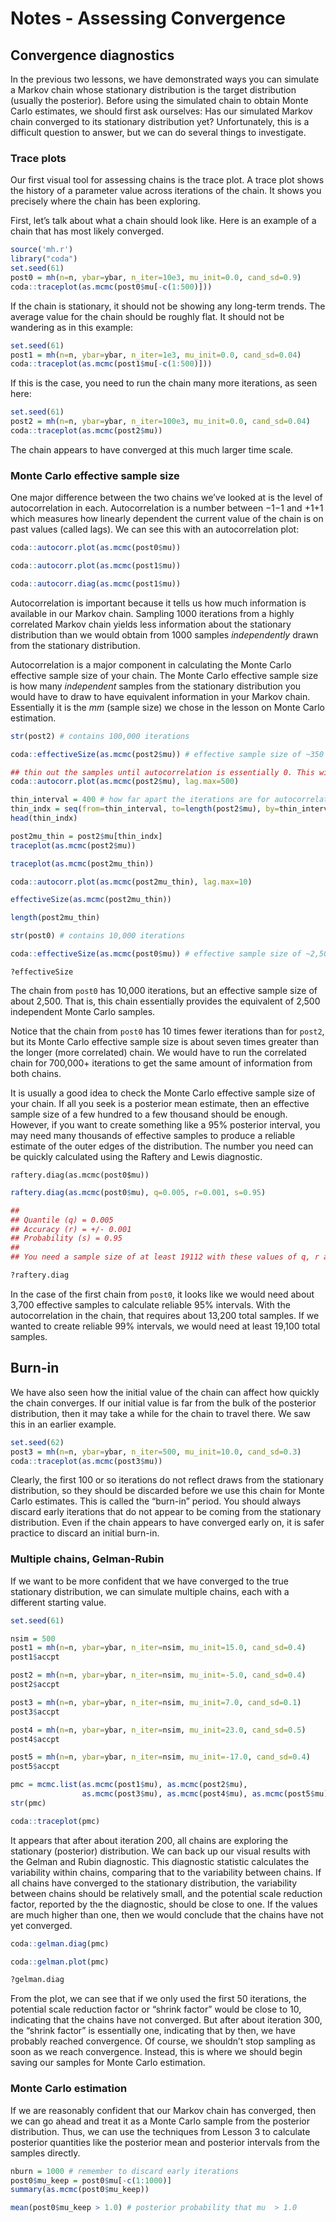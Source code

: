 # Notes - Assessing Convergence

## Convergence diagnostics

In the previous two lessons, we have demonstrated ways you can simulate a Markov chain whose stationary distribution is the target distribution (usually the posterior). Before using the simulated chain to obtain Monte Carlo estimates, we should first ask ourselves: Has our simulated Markov chain converged to its stationary distribution yet? Unfortunately, this is a difficult question to answer, but we can do several things to investigate.

### Trace plots

Our first visual tool for assessing chains is the trace plot. A trace plot shows the history of a parameter value across iterations of the chain. It shows you precisely where the chain has been exploring.

First, let's talk about what a chain should look like. Here is an example of a chain that has most likely converged.

```r
source('mh.r')
library("coda")
set.seed(61)
post0 = mh(n=n, ybar=ybar, n_iter=10e3, mu_init=0.0, cand_sd=0.9)
coda::traceplot(as.mcmc(post0$mu[-c(1:500)]))
```

If the chain is stationary, it should not be showing any long-term trends. The average value for the chain should be roughly flat. It should not be wandering as in this example:

```r
set.seed(61)
post1 = mh(n=n, ybar=ybar, n_iter=1e3, mu_init=0.0, cand_sd=0.04)
coda::traceplot(as.mcmc(post1$mu[-c(1:500)]))
```

If this is the case, you need to run the chain many more iterations, as seen here:

```r
set.seed(61)
post2 = mh(n=n, ybar=ybar, n_iter=100e3, mu_init=0.0, cand_sd=0.04)
coda::traceplot(as.mcmc(post2$mu))
```

The chain appears to have converged at this much larger time scale.

### Monte Carlo effective sample size

One major difference between the two chains we've looked at is the level of autocorrelation in each. Autocorrelation is a number between $-1$$-1$ and $+1$$+1$ which measures how linearly dependent the current value of the chain is on past values (called lags). We can see this with an autocorrelation plot:

```r
coda::autocorr.plot(as.mcmc(post0$mu))
```

```r
coda::autocorr.plot(as.mcmc(post1$mu))
```

```r
coda::autocorr.diag(as.mcmc(post1$mu))
```

Autocorrelation is important because it tells us how much information is available in our Markov chain. Sampling 1000 iterations from a highly correlated Markov chain yields less information about the stationary distribution than we would obtain from 1000 samples *independently* drawn from the stationary distribution.

Autocorrelation is a major component in calculating the Monte Carlo effective sample size of your chain. The Monte Carlo effective sample size is how many *independent* samples from the stationary distribution you would have to draw to have equivalent information in your Markov chain. Essentially it is the $m$$m$ (sample size) we chose in the lesson on Monte Carlo estimation.

```r
str(post2) # contains 100,000 iterations
```

```r
coda::effectiveSize(as.mcmc(post2$mu)) # effective sample size of ~350
```

```r
## thin out the samples until autocorrelation is essentially 0. This will leave you with approximately independent samples. The number of samples remaining is similar to the effective sample size.
coda::autocorr.plot(as.mcmc(post2$mu), lag.max=500)
```

```r
thin_interval = 400 # how far apart the iterations are for autocorrelation to be essentially 0.
thin_indx = seq(from=thin_interval, to=length(post2$mu), by=thin_interval)
head(thin_indx)
```

```r
post2mu_thin = post2$mu[thin_indx]
traceplot(as.mcmc(post2$mu))
```

```r
traceplot(as.mcmc(post2mu_thin))
```

```r
coda::autocorr.plot(as.mcmc(post2mu_thin), lag.max=10)
```

```r
effectiveSize(as.mcmc(post2mu_thin))
```

```r
length(post2mu_thin)
```

```r
str(post0) # contains 10,000 iterations
```

```r
coda::effectiveSize(as.mcmc(post0$mu)) # effective sample size of ~2,500
```

```         
?effectiveSize
```

The chain from `post0` has 10,000 iterations, but an effective sample size of about 2,500. That is, this chain essentially provides the equivalent of 2,500 independent Monte Carlo samples.

Notice that the chain from `post0` has 10 times fewer iterations than for `post2`, but its Monte Carlo effective sample size is about seven times greater than the longer (more correlated) chain. We would have to run the correlated chain for 700,000+ iterations to get the same amount of information from both chains.

It is usually a good idea to check the Monte Carlo effective sample size of your chain. If all you seek is a posterior mean estimate, then an effective sample size of a few hundred to a few thousand should be enough. However, if you want to create something like a 95% posterior interval, you may need many thousands of effective samples to produce a reliable estimate of the outer edges of the distribution. The number you need can be quickly calculated using the Raftery and Lewis diagnostic.

```         
raftery.diag(as.mcmc(post0$mu))
```

```r
raftery.diag(as.mcmc(post0$mu), q=0.005, r=0.001, s=0.95)
```

```r
## 
## Quantile (q) = 0.005
## Accuracy (r) = +/- 0.001
## Probability (s) = 0.95 
## 
## You need a sample size of at least 19112 with these values of q, r and s
```

```r
?raftery.diag
```

In the case of the first chain from `post0`, it looks like we would need about 3,700 effective samples to calculate reliable 95% intervals. With the autocorrelation in the chain, that requires about 13,200 total samples. If we wanted to create reliable 99% intervals, we would need at least 19,100 total samples.

## Burn-in

We have also seen how the initial value of the chain can affect how quickly the chain converges. If our initial value is far from the bulk of the posterior distribution, then it may take a while for the chain to travel there. We saw this in an earlier example.

```r
set.seed(62)
post3 = mh(n=n, ybar=ybar, n_iter=500, mu_init=10.0, cand_sd=0.3)
coda::traceplot(as.mcmc(post3$mu))
```

Clearly, the first 100 or so iterations do not reflect draws from the stationary distribution, so they should be discarded before we use this chain for Monte Carlo estimates. This is called the "burn-in" period. You should always discard early iterations that do not appear to be coming from the stationary distribution. Even if the chain appears to have converged early on, it is safer practice to discard an initial burn-in.

### Multiple chains, Gelman-Rubin

If we want to be more confident that we have converged to the true stationary distribution, we can simulate multiple chains, each with a different starting value.

```r
set.seed(61)

nsim = 500
post1 = mh(n=n, ybar=ybar, n_iter=nsim, mu_init=15.0, cand_sd=0.4)
post1$accpt
```

```r
post2 = mh(n=n, ybar=ybar, n_iter=nsim, mu_init=-5.0, cand_sd=0.4)
post2$accpt
```

```r
post3 = mh(n=n, ybar=ybar, n_iter=nsim, mu_init=7.0, cand_sd=0.1)
post3$accpt
```

```r
post4 = mh(n=n, ybar=ybar, n_iter=nsim, mu_init=23.0, cand_sd=0.5)
post4$accpt
```

```r
post5 = mh(n=n, ybar=ybar, n_iter=nsim, mu_init=-17.0, cand_sd=0.4)
post5$accpt
```

```R
pmc = mcmc.list(as.mcmc(post1$mu), as.mcmc(post2$mu), 
                as.mcmc(post3$mu), as.mcmc(post4$mu), as.mcmc(post5$mu))
str(pmc)
```

```r
coda::traceplot(pmc)
```

It appears that after about iteration 200, all chains are exploring the stationary (posterior) distribution. We can back up our visual results with the Gelman and Rubin diagnostic. This diagnostic statistic calculates the variability within chains, comparing that to the variability between chains. If all chains have converged to the stationary distribution, the variability between chains should be relatively small, and the potential scale reduction factor, reported by the the diagnostic, should be close to one. If the values are much higher than one, then we would conclude that the chains have not yet converged.

```r
coda::gelman.diag(pmc)
```

```r
coda::gelman.plot(pmc)
```

```r
?gelman.diag
```

From the plot, we can see that if we only used the first 50 iterations, the potential scale reduction factor or "shrink factor" would be close to 10, indicating that the chains have not converged. But after about iteration 300, the "shrink factor" is essentially one, indicating that by then, we have probably reached convergence. Of course, we shouldn't stop sampling as soon as we reach convergence. Instead, this is where we should begin saving our samples for Monte Carlo estimation.

### Monte Carlo estimation

If we are reasonably confident that our Markov chain has converged, then we can go ahead and treat it as a Monte Carlo sample from the posterior distribution. Thus, we can use the techniques from Lesson 3 to calculate posterior quantities like the posterior mean and posterior intervals from the samples directly.

```r
nburn = 1000 # remember to discard early iterations
post0$mu_keep = post0$mu[-c(1:1000)]
summary(as.mcmc(post0$mu_keep))
```

```r
mean(post0$mu_keep > 1.0) # posterior probability that mu  > 1.0
```
